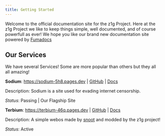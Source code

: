 ```yaml
---
title: Getting Started
---
```


Welcome to the official documentation site for the z1g Project. Here at the z1g Project we like to keep things simple, well documented, and of course powerfull as ever!
We hope you like our brand new documentation site powered by [Fumadocs](https://fumadocs.vercel.app)

## Our Services

We have several Services! Some are more popular than others but they all all amazing!

**Sodium**: https://sodium-5h8.pages.dev | [GitHub](https://github.com/z1g-project/sodium) | [Docs](services/sodium)

Description: Sodium is a site used for evading internet censorship.

_Status_: Passing | Our Flagship Site

**Terbium**: https://terbium-46q.pages.dev | [GitHub](https://github.com/z1g-project/terbium) | [Docs](services/terbium)

Description: A simple webos made by [snoot](https://github.com/NovaAppsInc) and modded by the z1g project!

_Status_: Active
